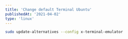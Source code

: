 ```yaml
---
title: 'Change default Terminal Ubuntu'
publishedAt: '2021-04-02'
type: 'linux'
---
```


```bash title="Change default Terminal Ubuntu"
sudo update-alternatives --config x-terminal-emulator
```